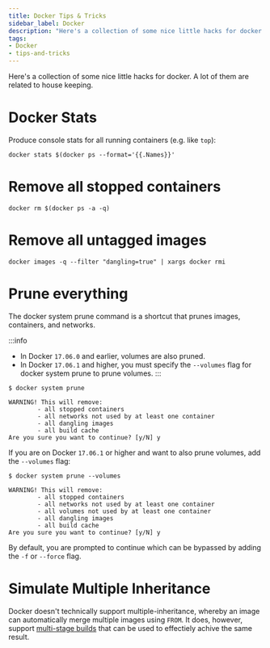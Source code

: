 ```yaml
---
title: Docker Tips & Tricks
sidebar_label: Docker
description: "Here's a collection of some nice little hacks for docker."
tags:
- Docker
- tips-and-tricks
---
```


Here's a collection of some nice little hacks for docker. A lot of them are related to house keeping.

# Docker Stats

Produce console stats for all running containers (e.g. like `top`):

```shell
docker stats $(docker ps --format='{{.Names}}'
```

# Remove all stopped containers

```shell
docker rm $(docker ps -a -q)
```

# Remove all untagged images

```shell
docker images -q --filter "dangling=true" | xargs docker rmi
```

# Prune everything

The docker system prune command is a shortcut that prunes images, containers, and networks.

:::info
- In Docker `17.06.0` and earlier, volumes are also pruned.
- In Docker `17.06.1` and higher, you must specify the `--volumes` flag for docker system prune to prune volumes.
:::

```shell
$ docker system prune

WARNING! This will remove:
        - all stopped containers
        - all networks not used by at least one container
        - all dangling images
        - all build cache
Are you sure you want to continue? [y/N] y
```

If you are on Docker `17.06.1` or higher and want to also prune volumes, add the `--volumes` flag:

```shell
$ docker system prune --volumes

WARNING! This will remove:
        - all stopped containers
        - all networks not used by at least one container
        - all volumes not used by at least one container
        - all dangling images
        - all build cache
Are you sure you want to continue? [y/N] y
```

By default, you are prompted to continue which can be bypassed by adding the `-f` or `--force` flag.

# Simulate Multiple Inheritance

Docker doesn't technically support multiple-inheritance, whereby an image can automatically merge multiple images using `FROM`. It does, however, support [multi-stage builds](/reference/best-practices/docker-best-practices.md#multi-stage-builds) that can be used to effectiely achive the same result.
